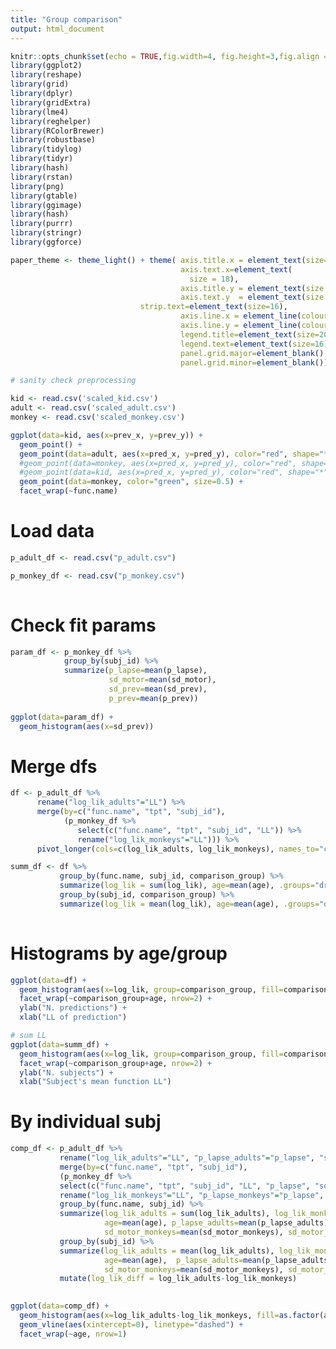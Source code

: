 ```yaml
---
title: "Group comparison"
output: html_document
---
```


```r
knitr::opts_chunk$set(echo = TRUE,fig.width=4, fig.height=3,fig.align = "center",cache=TRUE)
library(ggplot2)
library(reshape)
library(grid)
library(dplyr)
library(gridExtra)
library(lme4)
library(reghelper)
library(RColorBrewer)
library(robustbase)
library(tidylog)
library(tidyr)
library(hash)
library(rstan)
library(png)
library(gtable)
library(ggimage)
library(hash)
library(purrr)
library(stringr)
library(ggforce)

paper_theme <- theme_light() + theme( axis.title.x = element_text(size=22),
                                      axis.text.x=element_text(
                                        size = 18), 
                                      axis.title.y = element_text(size = 22, vjust = 1),
                                      axis.text.y  = element_text(size = 18),
                             strip.text=element_text(size=16),
                                      axis.line.x = element_line(colour = "black"), 
                                      axis.line.y = element_line(colour = "black"),
                                      legend.title=element_text(size=20),
                                      legend.text=element_text(size=16),
                                      panel.grid.major=element_blank(),
                                      panel.grid.minor=element_blank())  


```

```r
# sanity check preprocessing

kid <- read.csv('scaled_kid.csv')
adult <- read.csv('scaled_adult.csv')
monkey <- read.csv('scaled_monkey.csv')

ggplot(data=kid, aes(x=prev_x, y=prev_y)) +
  geom_point() +
  geom_point(data=adult, aes(x=pred_x, y=pred_y), color="red", shape="*") +
  #geom_point(data=monkey, aes(x=pred_x, y=pred_y), color="red", shape="*") +
  #geom_point(data=kid, aes(x=pred_x, y=pred_y), color="red", shape="*") +
  geom_point(data=monkey, color="green", size=0.5) +
  facet_wrap(~func.name)

```

# Load data
```r
p_adult_df <- read.csv("p_adult.csv") 

p_monkey_df <- read.csv("p_monkey.csv") 
              

```

# Check fit params
```r
param_df <- p_monkey_df %>%
            group_by(subj_id) %>%
            summarize(p_lapse=mean(p_lapse),
                      sd_motor=mean(sd_motor),
                      sd_prev=mean(sd_prev),
                      p_prev=mean(p_prev))
  
ggplot(data=param_df) +
  geom_histogram(aes(x=sd_prev))
```

# Merge dfs
```r

df <- p_adult_df %>%
      rename("log_lik_adults"="LL") %>%
      merge(by=c("func.name", "tpt", "subj_id"),
            (p_monkey_df %>%
               select(c("func.name", "tpt", "subj_id", "LL")) %>%
               rename("log_lik_monkeys"="LL"))) %>%
      pivot_longer(cols=c(log_lik_adults, log_lik_monkeys), names_to="comparison_group", values_to="log_lik")

summ_df <- df %>%
           group_by(func.name, subj_id, comparison_group) %>%
           summarize(log_lik = sum(log_lik), age=mean(age), .groups="drop") %>% # sum across tpts within funcs
           group_by(subj_id, comparison_group) %>%
           summarize(log_lik = mean(log_lik), age=mean(age), .groups="drop") # mean across funcs
  
```

# Histograms by age/group
```r
ggplot(data=df) +
  geom_histogram(aes(x=log_lik, group=comparison_group, fill=comparison_group)) +
  facet_wrap(~comparison_group+age, nrow=2) +
  ylab("N. predictions") +
  xlab("LL of prediction")

# sum LL
ggplot(data=summ_df) +
  geom_histogram(aes(x=log_lik, group=comparison_group, fill=comparison_group)) +
  facet_wrap(~comparison_group+age, nrow=2) +
  ylab("N. subjects") +
  xlab("Subject's mean function LL")
```




# By individual subj
```r
comp_df <- p_adult_df %>%
           rename("log_lik_adults"="LL", "p_lapse_adults"="p_lapse", "sd_motor_adults"="sd_motor") %>%
           merge(by=c("func.name", "tpt", "subj_id"),
           (p_monkey_df %>%
           select(c("func.name", "tpt", "subj_id", "LL", "p_lapse", "sd_motor")) %>%
           rename("log_lik_monkeys"="LL", "p_lapse_monkeys"="p_lapse", "sd_motor_monkeys"="sd_motor"))) %>%
           group_by(func.name, subj_id) %>%
           summarize(log_lik_adults = sum(log_lik_adults), log_lik_monkeys = sum(log_lik_monkeys),
                     age=mean(age), p_lapse_adults=mean(p_lapse_adults), p_lapse_monkeys=mean(p_lapse_monkeys),
                     sd_motor_monkeys=mean(sd_motor_monkeys), sd_motor_adults=mean(sd_motor_adults), .groups="drop") %>%
           group_by(subj_id) %>%
           summarize(log_lik_adults = mean(log_lik_adults), log_lik_monkeys = mean(log_lik_monkeys),
                     age=mean(age),  p_lapse_adults=mean(p_lapse_adults), p_lapse_monkeys=mean(p_lapse_monkeys),
                     sd_motor_monkeys=mean(sd_motor_monkeys), sd_motor_adults=mean(sd_motor_adults), .groups="drop") %>%
           mutate(log_lik_diff = log_lik_adults-log_lik_monkeys)
  

ggplot(data=comp_df) +
  geom_histogram(aes(x=log_lik_adults-log_lik_monkeys, fill=as.factor(age))) +
  geom_vline(aes(xintercept=0), linetype="dashed") +
  facet_wrap(~age, nrow=1) 
```




